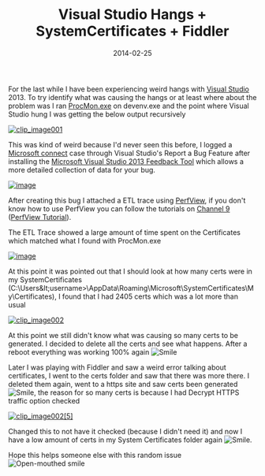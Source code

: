﻿---
title: 'Visual Studio Hangs + SystemCertificates + Fiddler'
date: 2014-02-25
tags: ['Visual Studio', 'Fiddler', 'System Certificates']
draft: false
summary: 'For the last while I have been experiencing weird hangs with Visual Studio 2013. To try identify what was causing the hangs or at least where about the problem was I ran ProcMon.exe on devenv.exe and the point where Visual Studio hung I was getting the below output recursively'
---


For the last while I have been experiencing weird hangs with [Visual Studio](http://www.visualstudio.com/) 2013. To try identify what was causing the hangs or at least where about the problem was I ran [ProcMon.exe](http://technet.microsoft.com/en-us/sysinternals/bb896645.aspx) on devenv.exe and the point where Visual Studio hung I was getting the below output recursively 
 
[![clip_image001](https://gordonbeeming.com/blog/image/1000/0/ab5cfd9e-6949-4b0d-a88e-f9160a2d8a47.jpg "clip_image001")](https://gordonbeeming.com/blog/image/1000/0/555f2521-3b0c-4268-b194-ce35b0391780.jpg)
 
This was kind of weird because I'd never seen this before, I logged a [Microsoft connect](https://connect.microsoft.com/) case through Visual Studio's Report a Bug Feature after installing the [Microsoft Visual Studio 2013 Feedback Tool](http://visualstudiogallery.msdn.microsoft.com/563d1003-f0ed-498f-8ef9-f8ee1aac39fe) which allows a more detailed collection of data for your bug.
 
[![image](https://gordonbeeming.com/blog/binaries/stream/image-jpg/image/1000/0/7f359a13e26ca0adbd30d78b3a89978b1345e829/e6649b3b-5b6f-4960-b8a8-dd8d9c83f4d6.png "image")](https://gordonbeeming.com/blog/binaries/stream/image-jpg/image/1000/0/05ed211a8970c5150eff73d7616ad6e5d68b77e7/b1fa0359-de63-4138-8ba9-d18be3753bc7.png)
 
After creating this bug I attached a ETL trace using [PerfView](http://www.microsoft.com/en-us/download/details.aspx?id=28567), if you don't know how to use PerfView you can follow the tutorials on [Channel 9](http://channel9.msdn.com/) ([PerfView Tutorial](http://channel9.msdn.com/Series/PerfView-Tutorial)).
 
The ETL Trace showed a large amount of time spent on the Certificates which matched what I found with ProcMon.exe
 
[![image](https://gordonbeeming.com/blog/binaries/stream/image-jpg/image/1000/0/2b9187f3b5eba3130f56481eeade4772c9a2342d/a29ff667-bdef-46eb-8dd6-4cc07cb9c77d.png "image")](https://gordonbeeming.com/blog/binaries/stream/image-jpg/image/1000/0/80729d4f4f4ea1816480ab7f898a3423e2012e47/80ad4085-b3f2-4de1-b4d9-49eaa6258461.png)
 
At this point it was pointed out that I should look at how many certs were in my SystemCertificates (C:\Users\&lt;username&gt;\AppData\Roaming\Microsoft\SystemCertificates\My\Certificates), I found that I had 2405 certs which was a lot more than usual
 
[![clip_image002](https://gordonbeeming.com/blog/image/1000/0/c70cc3fa-dc51-4d28-8bed-88543e6e1f5e.jpg "clip_image002")](https://gordonbeeming.com/blog/image/1000/0/d2ccb6ab-ccb1-4b2f-aaf6-10eb01338a02.jpg)
 
At this point we still didn't know what was causing so many certs to be generated. I decided to delete all the certs and see what happens. After a reboot everything was working 100% again ![Smile](https://gordonbeeming.com/images/emoticons/smile.svg)
 
Later I was playing with Fiddler and saw a weird error talking about certificates, I went to the certs folder and saw that there was more there. I deleted them again, went to a https site and saw certs been generated ![Smile](https://gordonbeeming.com/images/emoticons/smile.svg), the reason for so many certs is because I had Decrypt HTTPS traffic option checked
 
[![clip_image002\[5\]](https://gordonbeeming.com/blog/image/1000/0/25578ddc-5dd9-4943-956b-b5115fe819eb.jpg "clip_image002[5]")](https://gordonbeeming.com/blog/image/1000/0/daee8802-7be2-4aac-aef7-d43cd697d789.jpg)
 
Changed this to not have it checked (because I didn't need it) and now I have a low amount of certs in my System Certificates folder again ![Smile](https://gordonbeeming.com/images/emoticons/smile.svg).
 
Hope this helps someone else with this random issue ![Open-mouthed smile](https://gordonbeeming.com/images/emoticons/open-mouthed-smile.svg)

